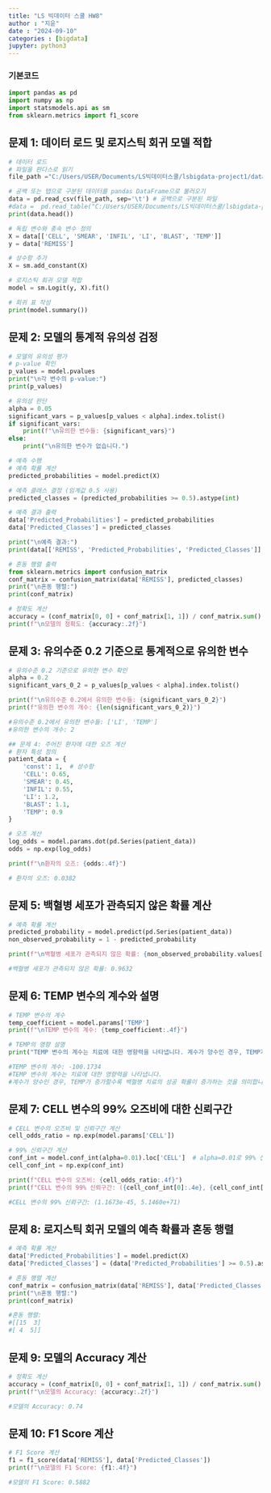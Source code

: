 ```yaml
---
title: "LS 빅데이터 스쿨 HW8"
author : "지윤"
date : "2024-09-10"
categories : [bigdata]
jupyter: python3
---
```


### 기본코드
```python
import pandas as pd
import numpy as np
import statsmodels.api as sm
from sklearn.metrics import f1_score
```

## 문제 1: 데이터 로드 및 로지스틱 회귀 모델 적합
```python

# 데이터 로드
# 파일을 판다스로 읽기
file_path ="C:/Users/USER/Documents/LS빅데이터스쿨/lsbigdata-project1/data/leukemia_remission.txt"

# 공백 또는 탭으로 구분된 데이터를 pandas DataFrame으로 불러오기
data = pd.read_csv(file_path, sep='\t') # 공백으로 구분된 파일
#data =  pd.read_table("C:/Users/USER/Documents/LS빅데이터스쿨/lsbigdata-project1/data/leukemia_remission.txt", delimiter='\t')
print(data.head())

# 독립 변수와 종속 변수 정의
X = data[['CELL', 'SMEAR', 'INFIL', 'LI', 'BLAST', 'TEMP']]
y = data['REMISS']

# 상수항 추가
X = sm.add_constant(X)

# 로지스틱 회귀 모델 적합
model = sm.Logit(y, X).fit()

# 회귀 표 작성
print(model.summary())
```


## 문제 2: 모델의 통계적 유의성 검정
```python
# 모델의 유의성 평가
# p-value 확인
p_values = model.pvalues
print("\n각 변수의 p-value:")
print(p_values)

# 유의성 판단
alpha = 0.05
significant_vars = p_values[p_values < alpha].index.tolist()
if significant_vars:
    print(f"\n유의한 변수들: {significant_vars}")
else:
    print("\n유의한 변수가 없습니다.")

# 예측 수행
# 예측 확률 계산
predicted_probabilities = model.predict(X)

# 예측 클래스 결정 (임계값 0.5 사용)
predicted_classes = (predicted_probabilities >= 0.5).astype(int)

# 예측 결과 출력
data['Predicted_Probabilities'] = predicted_probabilities
data['Predicted_Classes'] = predicted_classes

print("\n예측 결과:")
print(data[['REMISS', 'Predicted_Probabilities', 'Predicted_Classes']].head())

# 혼동 행렬 출력
from sklearn.metrics import confusion_matrix
conf_matrix = confusion_matrix(data['REMISS'], predicted_classes)
print("\n혼동 행렬:")
print(conf_matrix)

# 정확도 계산
accuracy = (conf_matrix[0, 0] + conf_matrix[1, 1]) / conf_matrix.sum()
print(f"\n모델의 정확도: {accuracy:.2f}")
```


## 문제 3: 유의수준 0.2 기준으로 통계적으로 유의한 변수
```python
# 유의수준 0.2 기준으로 유의한 변수 확인
alpha = 0.2
significant_vars_0_2 = p_values[p_values < alpha].index.tolist()

print(f"\n유의수준 0.2에서 유의한 변수들: {significant_vars_0_2}")
print(f"유의한 변수의 개수: {len(significant_vars_0_2)}")

#유의수준 0.2에서 유의한 변수들: ['LI', 'TEMP']
#유의한 변수의 개수: 2

## 문제 4: 주어진 환자에 대한 오즈 계산
# 환자 특성 정의
patient_data = {
    'const': 1,  # 상수항
    'CELL': 0.65,
    'SMEAR': 0.45,
    'INFIL': 0.55,
    'LI': 1.2,
    'BLAST': 1.1,
    'TEMP': 0.9
}

# 오즈 계산
log_odds = model.params.dot(pd.Series(patient_data))
odds = np.exp(log_odds)

print(f"\n환자의 오즈: {odds:.4f}")

# 환자의 오즈: 0.0382
```


## 문제 5: 백혈병 세포가 관측되지 않은 확률 계산
```python
# 예측 확률 계산
predicted_probability = model.predict(pd.Series(patient_data))
non_observed_probability = 1 - predicted_probability

print(f"\n백혈병 세포가 관측되지 않은 확률: {non_observed_probability.values[0]:.4f}")

#백혈병 세포가 관측되지 않은 확률: 0.9632
```


## 문제 6: TEMP 변수의 계수와 설명
```python
# TEMP 변수의 계수
temp_coefficient = model.params['TEMP']
print(f"\nTEMP 변수의 계수: {temp_coefficient:.4f}")

# TEMP의 영향 설명
print("TEMP 변수의 계수는 치료에 대한 영향력을 나타냅니다. 계수가 양수인 경우, TEMP가 증가할수록 백혈병 치료의 성공 확률이 증가하는 것을 의미합니다.")

#TEMP 변수의 계수: -100.1734
#TEMP 변수의 계수는 치료에 대한 영향력을 나타냅니다. 
#계수가 양수인 경우, TEMP가 증가할수록 백혈병 치료의 성공 확률이 증가하는 것을 의미합니다.
```


## 문제 7: CELL 변수의 99% 오즈비에 대한 신뢰구간
```python
# CELL 변수의 오즈비 및 신뢰구간 계산
cell_odds_ratio = np.exp(model.params['CELL'])

# 99% 신뢰구간 계산
conf_int = model.conf_int(alpha=0.01).loc['CELL']  # alpha=0.01로 99% 신뢰구간
cell_conf_int = np.exp(conf_int)

print(f"CELL 변수의 오즈비: {cell_odds_ratio:.4f}")
print(f"CELL 변수의 99% 신뢰구간: ({cell_conf_int[0]:.4e}, {cell_conf_int[1]:.4e})")

#CELL 변수의 99% 신뢰구간: (1.1673e-45, 5.1460e+71)
```


## 문제 8: 로지스틱 회귀 모델의 예측 확률과 혼동 행렬
```python
# 예측 확률 계산
data['Predicted_Probabilities'] = model.predict(X)
data['Predicted_Classes'] = (data['Predicted_Probabilities'] >= 0.5).astype(int)

# 혼동 행렬 계산
conf_matrix = confusion_matrix(data['REMISS'], data['Predicted_Classes'])
print("\n혼동 행렬:")
print(conf_matrix)

#혼동 행렬:
#[[15  3]
#[ 4  5]]
```


## 문제 9: 모델의 Accuracy 계산
```python
# 정확도 계산
accuracy = (conf_matrix[0, 0] + conf_matrix[1, 1]) / conf_matrix.sum()
print(f"\n모델의 Accuracy: {accuracy:.2f}")

#모델의 Accuracy: 0.74
```


## 문제 10: F1 Score 계산 
```python
# F1 Score 계산
f1 = f1_score(data['REMISS'], data['Predicted_Classes'])
print(f"\n모델의 F1 Score: {f1:.4f}")

#모델의 F1 Score: 0.5882
```



